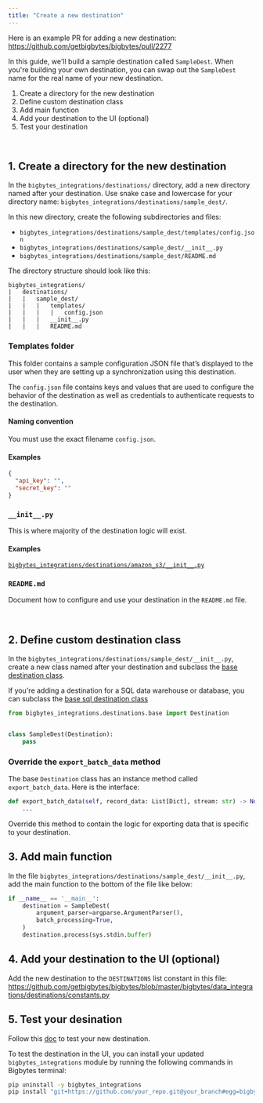 ```yaml
---
title: "Create a new destination"
---
```


Here is an example PR for adding a new destination: https://github.com/getbigbytes/bigbytes/pull/2277

In this guide, we'll build a sample destination called `SampleDest`. When you're building your own destination, you can swap out the `SampleDest` name for the real name of your new destination.

1. Create a directory for the new destination
1. Define custom destination class
1. Add main function
1. Add your destination to the UI (optional)
1. Test your destination

<br />

## 1. Create a directory for the new destination

In the `bigbytes_integrations/destinations/` directory, add a new directory named after your destination.
Use snake case and lowercase for your directory name: `bigbytes_integrations/destinations/sample_dest/`.

In this new directory, create the following subdirectories and files:

- `bigbytes_integrations/destinations/sample_dest/templates/config.json`
- `bigbytes_integrations/destinations/sample_dest/__init__.py`
- `bigbytes_integrations/destinations/sample_dest/README.md`

The directory structure should look like this:

```
bigbytes_integrations/
|   destinations/
|   |   sample_dest/
|   |   |   templates/
|   |   |   |   config.json
|   |   |   __init__.py
|   |   |   README.md
```

### Templates folder

This folder contains a sample configuration JSON file that’s
displayed to the user when they are setting up a synchronization using this destination.

The `config.json` file contains keys and values that are used to configure the
behavior of the destination as well as credentials to authenticate requests to the destination.

#### Naming convention

You must use the exact filename `config.json`.

#### Examples

```json
{
  "api_key": "",
  "secret_key": ""
}
```

### `__init__.py`

This is where majority of the destination logic will exist.

#### Examples

[`bigbytes_integrations/destinations/amazon_s3/__init__.py`](https://github.com/getbigbytes/bigbytes/blob/master/bigbytes_integrations/bigbytes_integrations/destinations/amazon_s3/__init__.py)

### `README.md`

Document how to configure and use your destination in the `README.md` file.

<br />

## 2. Define custom destination class

In the `bigbytes_integrations/destinations/sample_dest/__init__.py`,
create a new class named after your destination and subclass the
[base destination class](https://github.com/getbigbytes/bigbytes/blob/master/bigbytes_integrations/bigbytes_integrations/destinations/base.py).

If you're adding a destination for a SQL data warehouse or database, you can subclass the
[base sql destination class](https://github.com/getbigbytes/bigbytes/blob/master/bigbytes_integrations/bigbytes_integrations/destinations/sql/base.py)

```python
from bigbytes_integrations.destinations.base import Destination


class SampleDest(Destination):
    pass
```

### Override the `export_batch_data` method

The base `Destination` class has an instance method called `export_batch_data`. Here is the interface:

```python
def export_batch_data(self, record_data: List[Dict], stream: str) -> None:
    ...
```

Override this method to contain the logic for exporting data that is specific to your destination.


## 3. Add main function

In the file `bigbytes_integrations/destinations/sample_dest/__init__.py`, add the main function to the bottom of the file
like below:

```python
if __name__ == '__main__':
    destination = SampleDest(
        argument_parser=argparse.ArgumentParser(),
        batch_processing=True,
    )
    destination.process(sys.stdin.buffer)
```

## 4. Add your destination to the UI (optional)

Add the new destination to the `DESTINATIONS` list constant in this file: https://github.com/getbigbytes/bigbytes/blob/master/bigbytes/data_integrations/destinations/constants.py

## 5. Test your desination

Follow this [doc](https://github.com/getbigbytes/bigbytes/tree/master/bigbytes_integrations) to test your new destination.

To test the destination in the UI, you can install your updated `bigbytes_integrations` module by running the following commands in Bigbytes terminal:
```bash
pip uninstall -y bigbytes_integrations
pip install "git+https://github.com/your_repo.git@your_branch#egg=bigbytes-integrations&subdirectory=bigbytes_integrations"
```
